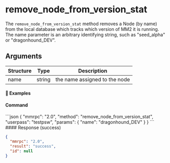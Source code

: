 
# remove\_node\_from\_version\_stat

The `remove_node_from_version_stat` method removes a Node (by name) from the local database which tracks which version of MM2 it is running. The name parameter is an arbitrary identifying string, such as "seed\_alpha" or "dragonhound\_DEV".

## Arguments

| Structure | Type   | Description                   |
| --------- | ------ | ----------------------------- |
| name      | string | the name assigned to the node |

#### 📌 Examples

#### Command

<CodeGroup title="" tag="POST" label="remove_node_from_version_stat" mm2MethodDecorate="true">
  ```json
  {
    "mmrpc": "2.0",
    "method": "remove_node_from_version_stat",
    "userpass": "testpsw",
    "params": {
      "name": "dragonhound_DEV"
    }
  }
  ```
</CodeGroup>

<CollapsibleSection expandedText="Hide Response" collapsedText="Show Response">
  #### Response (success)

  ```json
  {
    "mmrpc": "2.0",
    "result": "success",
    "id": null
  }
  ```
</CollapsibleSection>
